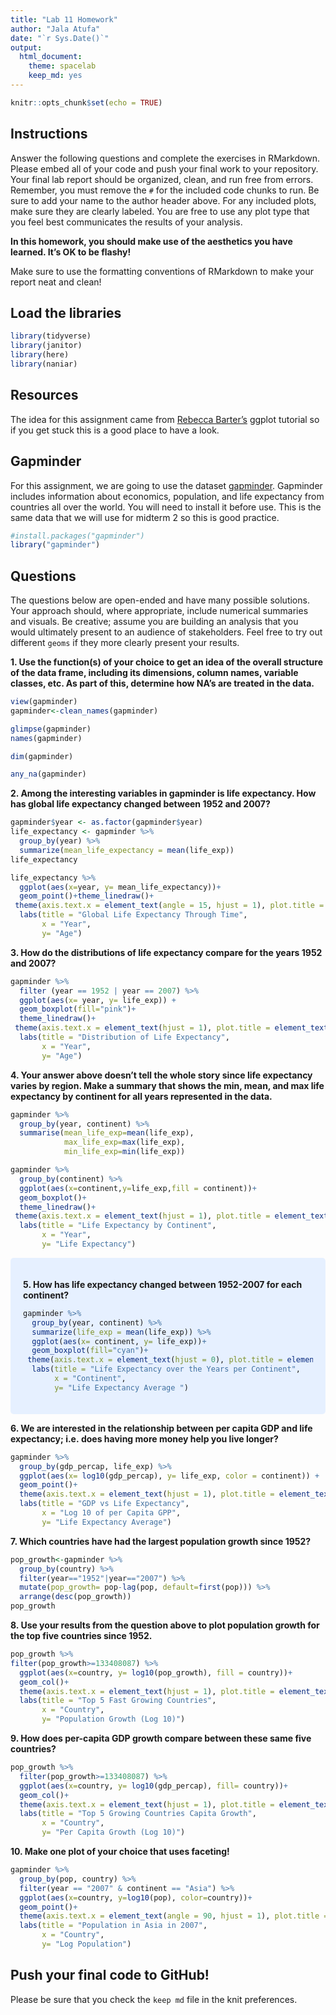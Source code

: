```yaml
---
title: "Lab 11 Homework"
author: "Jala Atufa"
date: "`r Sys.Date()`"
output:
  html_document: 
    theme: spacelab
    keep_md: yes
---
```


```r
knitr::opts_chunk$set(echo = TRUE)
```

## Instructions
Answer the following questions and complete the exercises in RMarkdown. Please embed all of your code and push your final work to your repository. Your final lab report should be organized, clean, and run free from errors. Remember, you must remove the `#` for the included code chunks to run. Be sure to add your name to the author header above. For any included plots, make sure they are clearly labeled. You are free to use any plot type that you feel best communicates the results of your analysis.  

**In this homework, you should make use of the aesthetics you have learned. It's OK to be flashy!**

Make sure to use the formatting conventions of RMarkdown to make your report neat and clean!  

## Load the libraries
```r
library(tidyverse)
library(janitor)
library(here)
library(naniar)
``` 

## Resources
The idea for this assignment came from [Rebecca Barter's](http://www.rebeccabarter.com/blog/2017-11-17-ggplot2_tutorial/) ggplot tutorial so if you get stuck this is a good place to have a look.  

## Gapminder
For this assignment, we are going to use the dataset [gapminder](https://cran.r-project.org/web/packages/gapminder/index.html). Gapminder includes information about economics, population, and life expectancy from countries all over the world. You will need to install it before use. This is the same data that we will use for midterm 2 so this is good practice.
```r
#install.packages("gapminder")
library("gapminder")
```

## Questions
The questions below are open-ended and have many possible solutions. Your approach should, where appropriate, include numerical summaries and visuals. Be creative; assume you are building an analysis that you would ultimately present to an audience of stakeholders. Feel free to try out different `geoms` if they more clearly present your results.  

**1. Use the function(s) of your choice to get an idea of the overall structure of the data frame, including its dimensions, column names, variable classes, etc. As part of this, determine how NA's are treated in the data.**  
```r
view(gapminder)
gapminder<-clean_names(gapminder)
```
```r
glimpse(gapminder)
names(gapminder)
```
```r
dim(gapminder)
```
```r
any_na(gapminder)
```

**2. Among the interesting variables in gapminder is life expectancy. How has global life expectancy changed between 1952 and 2007?**
```r
gapminder$year <- as.factor(gapminder$year)
life_expectancy <- gapminder %>%
  group_by(year) %>%
  summarize(mean_life_expectancy = mean(life_exp))
life_expectancy
```
```r
life_expectancy %>%
  ggplot(aes(x=year, y= mean_life_expectancy))+
  geom_point()+theme_linedraw()+
 theme(axis.text.x = element_text(angle = 15, hjust = 1), plot.title = element_text(hjust = 0)) +
  labs(title = "Global Life Expectancy Through Time",
       x = "Year",
       y= "Age")
```

**3. How do the distributions of life expectancy compare for the years 1952 and 2007?**
```r
gapminder %>%
  filter (year == 1952 | year == 2007) %>%
  ggplot(aes(x= year, y= life_exp)) + 
  geom_boxplot(fill="pink")+
  theme_linedraw()+
 theme(axis.text.x = element_text(hjust = 1), plot.title = element_text(hjust = 0)) +
  labs(title = "Distribution of Life Expectancy",
       x = "Year",
       y= "Age")
```

**4. Your answer above doesn't tell the whole story since life expectancy varies by region. Make a summary that shows the min, mean, and max life expectancy by continent for all years represented in the data.**

```r
gapminder %>% 
  group_by(year, continent) %>% 
  summarise(mean_life_exp=mean(life_exp),
            max_life_exp=max(life_exp),
            min_life_exp=min(life_exp))
```
```r
gapminder %>% 
  group_by(continent) %>% 
  ggplot(aes(x=continent,y=life_exp,fill = continent))+
  geom_boxplot()+
  theme_linedraw()+
 theme(axis.text.x = element_text(hjust = 1), plot.title = element_text(hjust = 0))+
  labs(title = "Life Expectancy by Continent",
       x = "Year",
       y= "Life Expectancy")
```
<style>
div.blue { background-color:#e6f0ff; border-radius: 5px; padding: 20px;}
</style>
<div class = "blue">

**5. How has life expectancy changed between 1952-2007 for each continent?**
```r
gapminder %>%
  group_by(year, continent) %>%
  summarize(life_exp = mean(life_exp)) %>%
  ggplot(aes(x= continent, y= life_exp))+
  geom_boxplot(fill="cyan")+
 theme(axis.text.x = element_text(hjust = 0), plot.title = element_text(size = rel(1), hjust = .5)) +
  labs(title = "Life Expectancy over the Years per Continent",
       x = "Continent",
       y= "Life Expectancy Average ")
```

</div>

**6. We are interested in the relationship between per capita GDP and life expectancy; i.e. does having more money help you live longer?**
```r
gapminder %>% 
  group_by(gdp_percap, life_exp) %>% 
  ggplot(aes(x= log10(gdp_percap), y= life_exp, color = continent)) +
  geom_point()+
  theme(axis.text.x = element_text(hjust = 1), plot.title = element_text(size = rel(2), hjust = .5)) +
  labs(title = "GDP vs Life Expectancy",
       x = "Log 10 of per Capita GPP",
       y= "Life Expectancy Average")

```

**7. Which countries have had the largest population growth since 1952?**
```r
pop_growth<-gapminder %>% 
  group_by(country) %>% 
  filter(year=="1952"|year=="2007") %>% 
  mutate(pop_growth= pop-lag(pop, default=first(pop))) %>% 
  arrange(desc(pop_growth))
pop_growth
```

**8. Use your results from the question above to plot population growth for the top five countries since 1952.**
```r
pop_growth %>% 
filter(pop_growth>=133408087) %>%
  ggplot(aes(x=country, y= log10(pop_growth), fill = country))+
  geom_col()+
  theme(axis.text.x = element_text(hjust = 1), plot.title = element_text(size = rel(1), hjust = .5)) +
  labs(title = "Top 5 Fast Growing Countries",
       x = "Country",
       y= "Population Growth (Log 10)")
```


**9. How does per-capita GDP growth compare between these same five countries?**
```r
pop_growth %>% 
  filter(pop_growth>=133408087) %>%
  ggplot(aes(x=country, y= log10(gdp_percap), fill= country))+
  geom_col()+
  theme(axis.text.x = element_text(hjust = 1), plot.title = element_text(size = rel(1), hjust = .5)) +
  labs(title = "Top 5 Growing Countries Capita Growth",
       x = "Country",
       y= "Per Capita Growth (Log 10)")
```

**10. Make one plot of your choice that uses faceting!**
```r
gapminder %>%
  group_by(pop, country) %>%
  filter(year == "2007" & continent == "Asia") %>% 
  ggplot(aes(x=country, y=log10(pop), color=country))+
  geom_point()+
  theme(axis.text.x = element_text(angle = 90, hjust = 1), plot.title = element_text(hjust = 0)) +
  labs(title = "Population in Asia in 2007",
       x = "Country",
       y= "Log Population")
```


## Push your final code to GitHub!
Please be sure that you check the `keep md` file in the knit preferences. 
